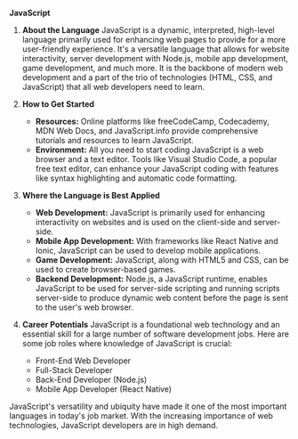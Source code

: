 **JavaScript**

1. **About the Language**
   JavaScript is a dynamic, interpreted, high-level language primarily used for enhancing web pages to provide for a more user-friendly experience. It's a versatile language that allows for website interactivity, server development with Node.js, mobile app development, game development, and much more. It is the backbone of modern web development and a part of the trio of technologies (HTML, CSS, and JavaScript) that all web developers need to learn.

2. **How to Get Started**

   - **Resources:** Online platforms like freeCodeCamp, Codecademy, MDN Web Docs, and JavaScript.info provide comprehensive tutorials and resources to learn JavaScript.
   - **Environment:** All you need to start coding JavaScript is a web browser and a text editor. Tools like Visual Studio Code, a popular free text editor, can enhance your JavaScript coding with features like syntax highlighting and automatic code formatting.

3. **Where the Language is Best Applied**

   - **Web Development:** JavaScript is primarily used for enhancing interactivity on websites and is used on the client-side and server-side.
   - **Mobile App Development:** With frameworks like React Native and Ionic, JavaScript can be used to develop mobile applications.
   - **Game Development:** JavaScript, along with HTML5 and CSS, can be used to create browser-based games.
   - **Backend Development:** Node.js, a JavaScript runtime, enables JavaScript to be used for server-side scripting and running scripts server-side to produce dynamic web content before the page is sent to the user's web browser.

4. **Career Potentials**
   JavaScript is a foundational web technology and an essential skill for a large number of software development jobs. Here are some job roles where knowledge of JavaScript is crucial:
   - Front-End Web Developer
   - Full-Stack Developer
   - Back-End Developer (Node.js)
   - Mobile App Developer (React Native)

JavaScript's versatility and ubiquity have made it one of the most important languages in today's job market. With the increasing importance of web technologies, JavaScript developers are in high demand.
